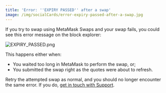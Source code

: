 ```yaml
---
title: 'Error: ''EXPIRY PASSED'' after a swap'
image: /img/socialCards/error-expiry-passed-after-a-swap.jpg
---
```



<CustomLayout />

If you try to swap using MetaMask Swaps and your swap fails, you could see this error message on the block explorer:

<div class="center-container">
  <div class="img-large">
    <img
      src={
        require("../../img/token-swaps/error-expiry_passed-after-a-swap/EXPIRY_PASSED.png")
          .default
      }
      alt="EXPIRY_PASSED.png"
    />
  </div>
</div>

This happens either when:

- You waited too long in MetaMask to perform the swap, or;
- You submitted the swap right as the quotes were about to refresh.

Retry the attempted swap as normal, and you should no longer encounter the same error. If you do, [get in touch with Support](/getting-started/how-to-contact-metamask-support).
